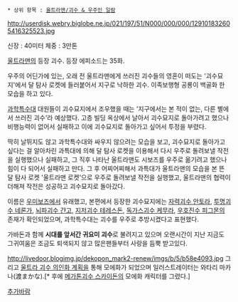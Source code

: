  * 상위 항목 : [[울트라맨/괴수 & 우주인 일람]]

http://userdisk.webry.biglobe.ne.jp/021/197/51/N000/000/000/129101832605416325523.jpg

신장 : 40미터
체중 : 3만톤

[[울트라맨]]의 등장 괴수. 등장 에피소드는 35화.

우주의 어딘가에 있는, 오래 전 울트라맨에게 쓰러진 괴수들의 영혼이 떠도는 '괴수묘지'에서 달 탐사 로켓에 들러붙어서 지구로 낙하한 괴수. 이족보행형 공룡이 백골화 한 모습을 하고 있다.

[[과학특수대]] 대원들이 괴수묘지에서 조우했을 때는 '지구에서는 본 적이 없는, 다른 별에서 쓰러진 괴수'라 예상했다. 고층 빌딩 옥상에서 날아서 괴수묘지로 돌아가려고 했으나 비행능력이 없어서 실패하고 이에 괴수묘지로 돌아가고 싶어서 투정을 부렸다.

딱히 날뛰지도 않고 과학특수대와 싸우지 않으려는 모습을 보고, 괴수묘지로 돌아가고 싶다는 걸 알아차린 과특대에 의해 달 탐사 로켓을 이용해서 다시 우주로 돌려보낼 작전을 실행했으나 실패하고, 그 직후 나타난 울트라맨도 시보즈를 우주로 옮기려고 했으나 힘이 다 되어서 실패하고 만다. 그 후 어찌어찌해서 과특대가 울트라맨의 모습을 본 뜬 달 탐사 로켓 '울트라맨 로켓'으로 우주로 돌려보낼 작전을 실행했고, 울트라맨의 협력이 더해져 작전은 성공하고 괴수묘지로 돌아갔다.

이름은 [[우미보즈]]에서 유래했고, 본편에서 등장한 괴수묘지에는 [[자력괴수 안토라]], [[투명괴수 네론가]], [[뇌파괴수 갼고]], [[지저괴수 테레스돈]], [[독가스괴수 케무라]], [[우호진수 피그몬]]의 존재가 확인되었으며, 과학특수대는 괴수를 우주로 추방시켰다고 표현했다.

가바돈과 함께 '''시대를 앞서간 귀요미 괴수'''로 불려지고 있으며 오랜시간이 지난 지금도 그귀여움은 조금도 퇴색되지 않고 많은팬들부터 사랑을 듬뿍 받고있다.

http://livedoor.blogimg.jp/dekopon_mark2-renew/imgs/b/5/b58e4093.jpg
그리고 [[울트라 괴수 의인화 계획]]을 통해 모에화가 되었으며 일러스트레이터는 와타리 마카나(渡まかな).[* 후에 [[메가톤괴수 스카이돈]]의 모에화 캐릭터를 그렸다.]

[[추가바람]]
